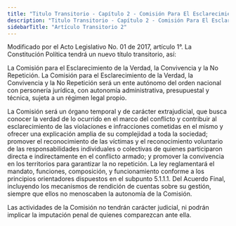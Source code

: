 ```yaml
---
title: "Titulo Transitorio - Capítulo 2 - Comisión Para El Esclarecimiento De La Verdad, La Convivencia Y La No Repetición Y Unidad De Búsqueda De Personas Dadas Por Desaparecidas En El Contexto Y En Razón Del Conflicto Armado - Artículo Transitorio 2"
description: "Titulo Transitorio - Capítulo 2 - Comisión Para El Esclarecimiento De La Verdad, La Convivencia Y La No Repetición Y Unidad De Búsqueda De Personas Dadas Por Desaparecidas En El Contexto Y En Razón Del Conflicto Armado - Artículo Transitorio 2"
sidebarTitle: "Artículo Transitorio 2"
---
```


<Warning>Modificado por el Acto Legislativo No. 01 de 2017, artículo 1°. La Constitución Política tendrá un nuevo título transitorio, así: </Warning>

La Comisión para el Esclarecimiento de la Verdad, la Convivencia y la No Repetición. La Comisión para el Esclarecimiento de la Verdad, la Convivencia y la No Repetición será un ente autónomo del orden nacional con personería jurídica, con autonomía administrativa, presupuestal y técnica, sujeta a un régimen legal propio. 

La Comisión será un órgano temporal y de carácter extrajudicial, que busca conocer la verdad de lo ocurrido en el marco del conflicto y contribuir al esclarecimiento de las violaciones e infracciones cometidas en el mismo y ofrecer una explicación amplia de su complejidad a toda la sociedad; promover el reconocimiento de las víctimas y el reconocimiento voluntario de las responsabilidades individuales o colectivas de quienes participaron directa e indirectamente en el conflicto armado; y promover la convivencia en los territorios para garantizar la no repetición. La ley reglamentará el mandato, funciones, composición, y funcionamiento conforme a los principios orientadores dispuestos en el subpunto 5.1.1.1. Del Acuerdo Final, incluyendo los mecanismos de rendición de cuentas sobre su gestión, siempre que ellos no menoscaben la autonomía de la Comisión. 

Las actividades de la Comisión no tendrán carácter judicial, ni podrán implicar la imputación penal de quienes comparezcan ante ella. 